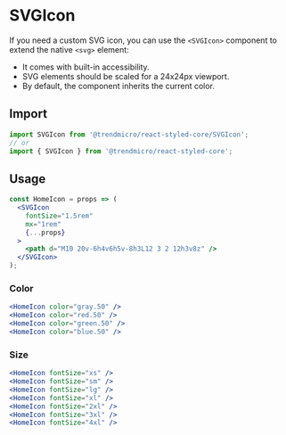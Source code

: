 
# SVGIcon

If you need a custom SVG icon, you can use the `<SVGIcon>` component to extend the native `<svg>` element:

* It comes with built-in accessibility.
* SVG elements should be scaled for a 24x24px viewport.
* By default, the component inherits the current color.

## Import

```js
import SVGIcon from '@trendmicro/react-styled-core/SVGIcon';
// or
import { SVGIcon } from '@trendmicro/react-styled-core';
```

## Usage

```jsx readonly
const HomeIcon = props => (
  <SVGIcon
    fontSize="1.5rem"
    mx="1rem"
    {...props}
  >
    <path d="M10 20v-6h4v6h5v-8h3L12 3 2 12h3v8z" />
  </SVGIcon>
);
```

### Color

<HomeIcon color="gray.50" />
<HomeIcon color="red.50" />
<HomeIcon color="green.50" />
<HomeIcon color="blue.50" />

```jsx readonly
<HomeIcon color="gray.50" />
<HomeIcon color="red.50" />
<HomeIcon color="green.50" />
<HomeIcon color="blue.50" />
```

### Size

<HomeIcon fontSize="xs" />
<HomeIcon fontSize="sm" />
<HomeIcon fontSize="lg" />
<HomeIcon fontSize="xl" />
<HomeIcon fontSize="2xl" />
<HomeIcon fontSize="3xl" />
<HomeIcon fontSize="4xl" />

```jsx readonly
<HomeIcon fontSize="xs" />
<HomeIcon fontSize="sm" />
<HomeIcon fontSize="lg" />
<HomeIcon fontSize="xl" />
<HomeIcon fontSize="2xl" />
<HomeIcon fontSize="3xl" />
<HomeIcon fontSize="4xl" />
```

